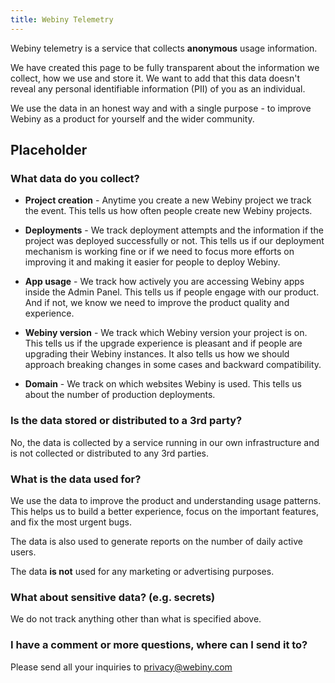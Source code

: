 ```yaml
---
title: Webiny Telemetry
---
```


Webiny telemetry is a service that collects **anonymous** usage information.

We have created this page to be fully transparent about the information we collect, how we use and store it. We want to add that this data doesn't reveal any personal identifiable information (PII) of you as an individual.

We use the data in an honest way and with a single purpose - to improve Webiny as a product for yourself and the wider community.

## Placeholder

### What data do you collect?

- **Project creation** - Anytime you create a new Webiny project we track the event. This tells us how often people create new Webiny projects.

- **Deployments** - We track deployment attempts and the information if the project was deployed successfully or not. This tells us if our deployment mechanism is working fine or if we need to focus more efforts on improving it and making it easier for people to deploy Webiny.

- **App usage** - We track how actively you are accessing Webiny apps inside the Admin Panel. This tells us if people engage with our product. And if not, we know we need to improve the product quality and experience.

- **Webiny version** - We track which Webiny version your project is on. This tells us if the upgrade experience is pleasant and if people are upgrading their Webiny instances. It also tells us how we should approach breaking changes in some cases and backward compatibility.

- **Domain** - We track on which websites Webiny is used. This tells us about the number of production deployments.


### Is the data stored or distributed to a 3rd party?

No, the data is collected by a service running in our own infrastructure and is not collected or distributed to any 3rd parties.

### What is the data used for?

We use the data to improve the product and understanding usage patterns. This helps us to build a better experience, focus on the important features, and fix the most urgent bugs.

The data is also used to generate reports on the number of daily active users.

The data **is not** used for any marketing or advertising purposes.

### What about sensitive data? (e.g. secrets)

We do not track anything other than what is specified above.

### I have a comment or more questions, where can I send it to?

Please send all your inquiries to privacy@webiny.com
